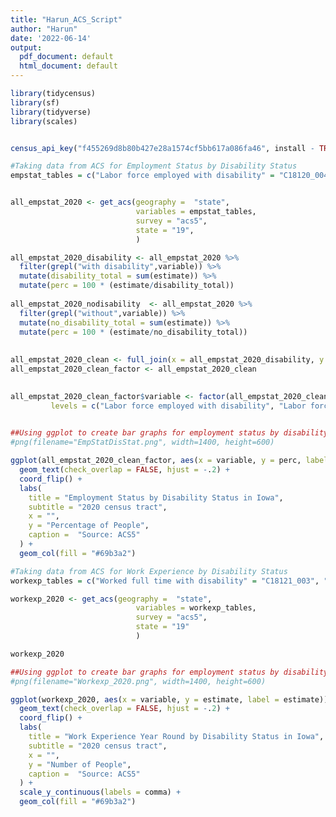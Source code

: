 ```yaml
---
title: "Harun_ACS_Script"
author: "Harun"
date: '2022-06-14'
output:
  pdf_document: default
  html_document: default
---
```


```r
library(tidycensus)
library(sf)
library(tidyverse)
library(scales)


census_api_key("f455269d8b80b427e28a1574cf5bb617a086fa46", install - TRUE)
```

```r
#Taking data from ACS for Employment Status by Disability Status
empstat_tables = c("Labor force employed with disability" = "C18120_004", "Labor force employed without disability" = "C18120_005", "Labor force unemployed with disability" = "C18120_007", "Labor force unemployed without disability" = "C18120_009", "Total not in labor force with disability" = "C18120_010", "Total not in labor force without disability" = "C18120_011")


all_empstat_2020 <- get_acs(geography =  "state",
                            variables = empstat_tables,
                            survey = "acs5",
                            state = "19",
                            )

all_empstat_2020_disability <- all_empstat_2020 %>%
  filter(grepl("with disability",variable)) %>%
  mutate(disability_total = sum(estimate)) %>%
  mutate(perc = 100 * (estimate/disability_total))
  
all_empstat_2020_nodisability  <- all_empstat_2020 %>%
  filter(grepl("without",variable)) %>%
  mutate(no_disability_total = sum(estimate)) %>%
  mutate(perc = 100 * (estimate/no_disability_total))
  
  
all_empstat_2020_clean <- full_join(x = all_empstat_2020_disability, y = all_empstat_2020_nodisability)
all_empstat_2020_clean_factor <- all_empstat_2020_clean
  

all_empstat_2020_clean_factor$variable <- factor(all_empstat_2020_clean$variable,
         levels = c("Labor force employed with disability", "Labor force unemployed with disability", "Total not in labor force with disability", "Labor force employed without disability", "Labor force unemployed without disability", "Total not in labor force without disability"))
   
```

```r
##Using ggplot to create bar graphs for employment status by disability status
#png(filename="EmpStatDisStat.png", width=1400, height=600)

ggplot(all_empstat_2020_clean_factor, aes(x = variable, y = perc, label = perc)) + 
  geom_text(check_overlap = FALSE, hjust = -.2) +
  coord_flip() +
  labs(
    title = "Employment Status by Disability Status in Iowa",
    subtitle = "2020 census tract",
    x = "", 
    y = "Percentage of People",
    caption =  "Source: ACS5"
  ) +
  geom_col(fill = "#69b3a2")
```

```r
#Taking data from ACS for Work Experience by Disability Status
workexp_tables = c("Worked full time with disability" = "C18121_003", "Worked full time without disability" = "C18121_004", "Worked less than full time with disability" = "C18121_006", "Worked less than full time without disability" = "C18121_007", "Did not work with disability" = "C18121_009", "Did not work without disability" = "C18121_010")

workexp_2020 <- get_acs(geography =  "state",
                            variables = workexp_tables,
                            survey = "acs5",
                            state = "19"
                            )

workexp_2020
```

```r
##Using ggplot to create bar graphs for employment status by disability status
#png(filename="Workexp_2020.png", width=1400, height=600)

ggplot(workexp_2020, aes(x = variable, y = estimate, label = estimate)) + 
  geom_text(check_overlap = FALSE, hjust = -.2) +
  coord_flip() +
  labs(
    title = "Work Experience Year Round by Disability Status in Iowa",
    subtitle = "2020 census tract",
    x = "", 
    y = "Number of People",
    caption =  "Source: ACS5"
  ) +
  scale_y_continuous(labels = comma) +
  geom_col(fill = "#69b3a2") 
```

